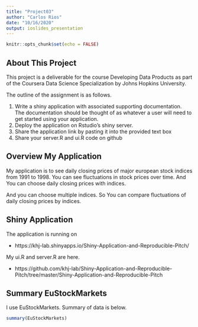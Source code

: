 ---
title: "Project03"
author: "Carlos Rios"
date: "10/16/2020"
output: ioslides_presentation
---

```{r setup, include=FALSE}
knitr::opts_chunk$set(echo = FALSE)
```

## About This Project

This project is a deliverable for the course Developing Data Products as part of the Coursera Data Science Specialization by Johns Hopkins University.

The outline of the assignment is as follows.

1. Write a shiny application with associated supporting documentation. The documentation should be thought of as whatever a user will need to get started using your application.
2. Deploy the application on Rstudio's shiny server.
3. Share the application link by pasting it into the provided text box
4. Share your server.R and ui.R code on github

## Overview My Application

My application is to see daily closing prices of major european stock indices from 1991 to 1998. You can see fluctuations in stock prices over time. And You can choose daily closing prices with indices.

And you can choose multiple indices. So You can compare fluctuations of daily closing prices by indices.

## Shiny Application

The application is running on

- https://khj-lab.shinyapps.io/Shiny-Application-and-Reproducible-Pitch/

My ui.R and server.R are here.

- https://github.com/khj-lab/Shiny-Application-and-Reproducible-Pitch/tree/master/Shiny-Application-and-Reproducible-Pitch

## Summary EuStockMarkets

I use EuStockMarkets. Summary of data is below.

```{r, echo = TRUE}
summary(EuStockMarkets)
```
